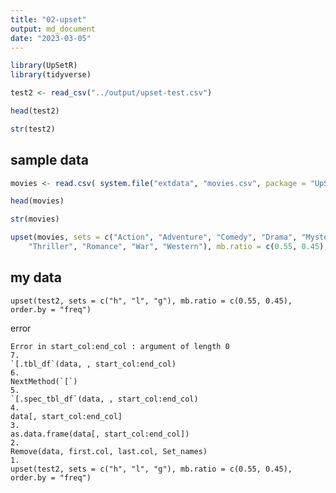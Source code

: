 ```yaml
---
title: "02-upset"
output: md_document
date: "2023-03-05"
---
```



```r
library(UpSetR)
library(tidyverse)
```


```r
test2 <- read_csv("../output/upset-test.csv")
```





```r
head(test2)
```

```r
str(test2)
```




## sample data

```r
movies <- read.csv( system.file("extdata", "movies.csv", package = "UpSetR"), header=T, sep=";" )

```

```r
head(movies)
```
```r
str(movies)
```


```r
upset(movies, sets = c("Action", "Adventure", "Comedy", "Drama", "Mystery", 
    "Thriller", "Romance", "War", "Western"), mb.ratio = c(0.55, 0.45), order.by = "freq")
```

## my data


```
upset(test2, sets = c("h", "l", "g"), mb.ratio = c(0.55, 0.45), order.by = "freq")
```
error

```
Error in start_col:end_col : argument of length 0
7.
`[.tbl_df`(data, , start_col:end_col)
6.
NextMethod(`[`)
5.
`[.spec_tbl_df`(data, , start_col:end_col)
4.
data[, start_col:end_col]
3.
as.data.frame(data[, start_col:end_col])
2.
Remove(data, first.col, last.col, Set_names)
1.
upset(test2, sets = c("h", "l", "g"), mb.ratio = c(0.55, 0.45),
order.by = "freq")
```

